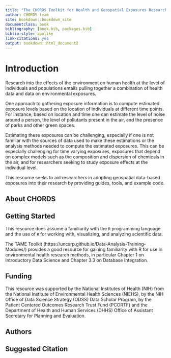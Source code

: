 ```yaml
---
title: "The CHORDS Toolkit for Health and Geospatial Exposures Research"
author: CHORDS team
site: bookdown::bookdown_site
documentclass: book
bibliography: [book.bib, packages.bib]
biblio-style: apalike
link-citations: yes    
output: bookdown::html_document2
---
```

 
# **Introduction** {-}

Research into the effects of the environment on human health at the level of individuals and populations entails pulling together a combination of health data and data on environmental exposures. 

One approach to gathering exposure information is to compute estimated exposure levels based on the location of individuals at different time points. For instance, based on location and time one can estimate the level of noise around a person, the level of pollutants present in the air, and the presence of parks and other green spaces.

Estimating these exposures can be challenging, especially if one is not familiar with the sources of data used to make these estimations or the analysis methods needed to compute the estimated exposures. This can be especially challenging for time varying exposures, exposures that depend on complex models such as the composition and dispersion of chemicals in the air, and for researchers seeking to study exposure effects at the individual level.

This resource seeks to aid researchers in adopting geospatial data-based exposures into their research by providing guides, tools, and example code.

## About CHORDS {-}

## Getting Started {-}

This resource does assume a familiarity with the `R` programming language and the use of `R` for working with, visualizing, and analyzing scientific data.

The TAME Toolkit (https://uncsrp.github.io/Data-Analysis-Training-Modules/) provides a good resource for gaining familiarity with R for use in
environmental health research methods, in particular Chapter 1 on Introductory
Data Science and Chapter 3.3 on Database Integration.  

## Funding {-}

This resource was supported by the National Institutes of Health (NIH) from the National Institute of Environmental Health Sciences (NIEHS), by the NIH Office of Data Science Strategy (ODSS) Data Scholar Program, by the Patient Centered Outcomes Research Trust Fund (PCORTF) and the Department of Health and Human Services (DHHS) Office of Assistant Secretary for Planning and Evaluation.

## Authors {-}

## Suggested Citation {-}




